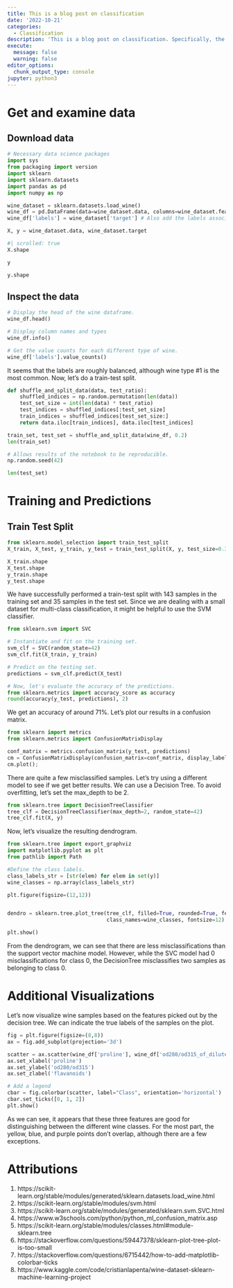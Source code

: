 ```yaml
---
title: This is a blog post on classification
date: '2022-10-21'
categories:
  - Classification
description: 'This is a blog post on classification. Specifically, the SVM classifier is used.'
execute:
  message: false
  warning: false
editor_options:
  chunk_output_type: console
jupyter: python3
---
```


# Get and examine data

## Download data

```python
# Necessary data science packages
import sys
from packaging import version
import sklearn
import sklearn.datasets
import pandas as pd
import numpy as np

wine_dataset = sklearn.datasets.load_wine()
wine_df = pd.DataFrame(data=wine_dataset.data, columns=wine_dataset.feature_names)
wine_df['labels'] = wine_dataset['target'] # Also add the labels associated with each sample

X, y = wine_dataset.data, wine_dataset.target
```

```python
#| scrolled: true
X.shape
```

```python
y
```

```python
y.shape
```

## Inspect the data

```python
# Display the head of the wine dataframe. 
wine_df.head()
```

```python
# Display column names and types
wine_df.info()
```

```python
# Get the value counts for each different type of wine. 
wine_df['labels'].value_counts()
```

It seems that the labels are roughly balanced, although wine type #1 is the most common. Now, let's do a train-test split. 

```python
def shuffle_and_split_data(data, test_ratio):
    shuffled_indices = np.random.permutation(len(data))
    test_set_size = int(len(data) * test_ratio)
    test_indices = shuffled_indices[:test_set_size]
    train_indices = shuffled_indices[test_set_size:]
    return data.iloc[train_indices], data.iloc[test_indices]
```

```python
train_set, test_set = shuffle_and_split_data(wine_df, 0.2)
len(train_set)
```

```python
# Allows results of the notebook to be reproducible. 
np.random.seed(42)
```

```python
len(test_set)
```

# Training and Predictions

## Train Test Split

```python
from sklearn.model_selection import train_test_split
X_train, X_test, y_train, y_test = train_test_split(X, y, test_size=0.33, random_state=42)
```

```python
X_train.shape
X_test.shape
y_train.shape
y_test.shape
```

We have successfully performed a train-test split with 143 samples in the training set and 35 samples in the test set.
Since we are dealing with a small dataset for multi-class classification, it might be helpful to use the SVM classifier. 

```python
from sklearn.svm import SVC

# Instantiate and fit on the training set. 
svm_clf = SVC(random_state=42)
svm_clf.fit(X_train, y_train)
```

```python
# Predict on the testing set. 
predictions = svm_clf.predict(X_test)
```

```python
# Now, let's evaluate the accuracy of the predictions. 
from sklearn.metrics import accuracy_score as accuracy
round(accuracy(y_test, predictions), 2)
```

We get an accuracy of around 71%. Let's plot our results in a confusion matrix. 

```python
from sklearn import metrics
from sklearn.metrics import ConfusionMatrixDisplay

conf_matrix = metrics.confusion_matrix(y_test, predictions)
cm = ConfusionMatrixDisplay(confusion_matrix=conf_matrix, display_labels=[0,1,2])
cm.plot();
```

There are quite a few misclassified samples. Let's try using a different model to see if we get better results. We can use a Decision Tree. To avoid overfitting, let's set the max_depth to be 2. 

```python
from sklearn.tree import DecisionTreeClassifier
tree_clf = DecisionTreeClassifier(max_depth=2, random_state=42)
tree_clf.fit(X, y)
```

Now, let's visualize the resulting dendrogram. 

```python
from sklearn.tree import export_graphviz
import matplotlib.pyplot as plt
from pathlib import Path

#Define the class labels. 
class_labels_str = [str(elem) for elem in set(y)]
wine_classes = np.array(class_labels_str)

plt.figure(figsize=(12,12))


dendro = sklearn.tree.plot_tree(tree_clf, filled=True, rounded=True, feature_names=wine_dataset.feature_names, 
                                class_names=wine_classes, fontsize=12)

plt.show()
```

From the dendrogram, we can see that there are less misclassifications than the support vector machine model. However, while the SVC model had 0 misclassifications for class 0, the DecisionTree misclassifies two samples as belonging to class 0. 

# Additional Visualizations

Let's now visualize wine samples based on the features picked out by the decision tree. We can indicate the true labels of the samples on the plot. 

```python
fig = plt.figure(figsize=(8,8))
ax = fig.add_subplot(projection='3d')

scatter = ax.scatter(wine_df['proline'], wine_df['od280/od315_of_diluted_wines'], wine_df['flavanoids'], marker='o', c=wine_df['labels'])
ax.set_xlabel('proline')
ax.set_ylabel('od280/od315')
ax.set_zlabel('flavanoids')

# Add a legend
cbar = fig.colorbar(scatter, label="Class", orientation='horizontal')
cbar.set_ticks([0, 1, 2])
plt.show()
```

As we can see, it appears that these three features are good for distinguishing between the different wine classes. For the most part, the yellow, blue, and purple points don't overlap, although there are a few exceptions. 

# Attributions

1. https://scikit-learn.org/stable/modules/generated/sklearn.datasets.load_wine.html
2. https://scikit-learn.org/stable/modules/svm.html
3. https://scikit-learn.org/stable/modules/generated/sklearn.svm.SVC.html
4. https://www.w3schools.com/python/python_ml_confusion_matrix.asp
5. https://scikit-learn.org/stable/modules/classes.html#module-sklearn.tree
6. https://stackoverflow.com/questions/59447378/sklearn-plot-tree-plot-is-too-small
7. https://stackoverflow.com/questions/6715442/how-to-add-matplotlib-colorbar-ticks
8. https://www.kaggle.com/code/cristianlapenta/wine-dataset-sklearn-machine-learning-project

